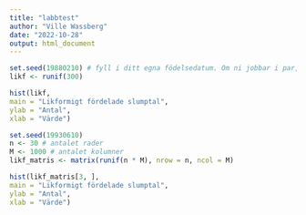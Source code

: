 ---
title: "labbtest"
author: "Ville Wassberg"
date: "2022-10-28"
output: html_document
---
``` {r}
set.seed(19880210) # fyll i ditt egna födelsedatum. Om ni jobbar i par, välj den enas.
likf <- runif(300)
```

``` {r}
hist(likf,
main = "Likformigt fördelade slumptal",
ylab = "Antal",
xlab = "Värde")
```
```{r}
set.seed(19930610) 
n <- 30 # antalet rader
M <- 1000 # antalet kolumner
likf_matris <- matrix(runif(n * M), nrow = n, ncol = M)
```
```{r}
hist(likf_matris[3, ],
main = "Likformigt fördelade slumptal",
ylab = "Antal",
xlab = "Värde")
```

